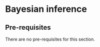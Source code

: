 # Bayesian inference

:::{.callout-important collapse="true"}
## Pre-requisites
There are no pre-requisites for this section.
:::
